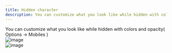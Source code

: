 ```yaml
---
title: Hidden character
description: You can customize what you look like while hidden with colors and opacity( Options -> Mobiles ) imag...
---
```


You can customize what you look like while hidden with colors and opacity( Options -> Mobiles )  
![image](https://user-images.githubusercontent.com/3859393/227382948-fa1380e7-145b-43b4-998c-a8f561f6eac4.png)  
![image](https://user-images.githubusercontent.com/3859393/227383063-4e238e08-c442-4657-a2f1-2b2741d1a214.png)